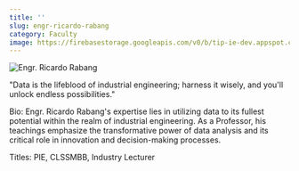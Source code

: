 ```yaml
---
title: ''
slug: engr-ricardo-rabang
category: Faculty
image: https://firebasestorage.googleapis.com/v0/b/tip-ie-dev.appspot.com/o/faculty-member.webp?alt=media&token=3edaf027-f8a2-4f43-b00a-329281256393
---
```


![Engr. Ricardo Rabang](https://firebasestorage.googleapis.com/v0/b/tip-ie-dev.appspot.com/o/Faculty%26Admin%2FEngr.%20Ricardo%20Rabang%20(1).PNG?alt=media&token=2e049a4c-2c62-42f8-ac09-b9d645ed2d78)

"Data is the lifeblood of industrial engineering; harness it wisely, and you'll unlock endless possibilities."

Bio: Engr. Ricardo Rabang's expertise lies in utilizing data to its fullest potential within the realm of industrial engineering. As a Professor, his teachings emphasize the transformative power of data analysis and its critical role in innovation and decision-making processes.

Titles: PIE, CLSSMBB, Industry Lecturer

